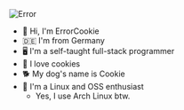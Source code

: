 <div className="flex justify-center">
<img src="https://i.giphy.com/TqiwHbFBaZ4ti.webp" alt="Error" className="mr-12 rounded-lg h-64 drop-shadow-md" />

-   👋 Hi, I'm ErrorCookie
-   🇩🇪 I'm from Germany
-   🖥️ I'm a self-taught full-stack programmer
-   🍪 I love cookies
-   🐕 My dog's name is Cookie
-   🐧 I'm a Linux and OSS enthusiast
    -   Yes, I use Arch Linux btw.

</div>
